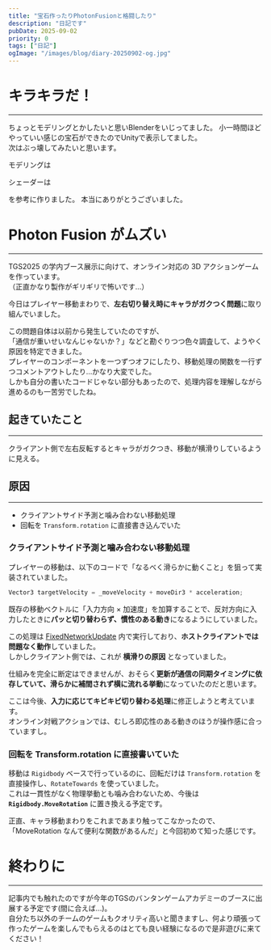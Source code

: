 ```yaml
---
title: "宝石作ったりPhotonFusionと格闘したり"
description: "日記です"
pubDate: 2025-09-02
priority: 0
tags: ["日記"]
ogImage: "/images/blog/diary-20250902-og.jpg"
---
```



# キラキラだ！
---

  <VideoEmbed
    src="https://youtu.be/VIkGY9dP5YE"
    title="Blenderで作成した宝石"
  />

ちょっとモデリングとかしたいと思いBlenderをいじってました。
小一時間ほどやっていい感じの宝石ができたのでUnityで表示してました。   
次はぶっ壊してみたいと思います。

モデリングは

<LinkCard 
  url="https://youtu.be/O_UrjuQ0IcI"
/>

シェーダーは

<LinkCard 
  url="https://redhologerbera.hatenablog.com/entry/2022/12/29/225429"
  title="【Unity】宝石シェーダーの作り方"
  description="Unityで美しい宝石シェーダーを作成する方法について詳しく解説します。屈折や反射を使った表現技法を学べます。"
/>

を参考に作りました。
本当にありがとうございました。

# Photon Fusion がムズい
---

TGS2025 の学内ブース展示に向けて、オンライン対応の 3D アクションゲームを作っています。  
（正直かなり製作がギリギリで怖いです…）

今日はプレイヤー移動まわりで、**左右切り替え時にキャラがガクつく問題**に取り組んでいました。  

この問題自体は以前から発生していたのですが、  
「通信が重いせいなんじゃないか？」などと勘ぐりつつ色々調査して、ようやく原因を特定できました。  
プレイヤーのコンポーネントを一つずつオフにしたり、移動処理の関数を一行ずつコメントアウトしたり…かなり大変でした。  
しかも自分の書いたコードじゃない部分もあったので、処理内容を理解しながら進めるのも一苦労でしたね。

## 起きていたこと
--- 
クライアント側で左右反転するとキャラがガクつき、移動が横滑りしているように見える。

## 原因
--- 
- クライアントサイド予測と噛み合わない移動処理  
- 回転を `Transform.rotation` に直接書き込んでいた  



### クライアントサイド予測と噛み合わない移動処理
プレイヤーの移動は、以下のコードで「なるべく滑らかに動くこと」を狙って実装されていました。

```csharp
Vector3 targetVelocity = _moveVelocity + moveDir3 * acceleration;
```

既存の移動ベクトルに「入力方向 × 加速度」を加算することで、反対方向に入力したときに**パッと切り替わらず、慣性のある動き**になるようにしていました。  

この処理は [FixedNetworkUpdate](https://doc.photonengine.com/ja-jp/fusion/current/concepts-and-patterns/networked-controller-code) 内で実行しており、**ホストクライアントでは問題なく動作**していました。  
しかしクライアント側では、これが **横滑りの原因** となっていました。  

仕組みを完全に断定はできませんが、おそらく**更新が通信の同期タイミングに依存していて、滑らかに補間されず横に流れる挙動**になっていたのだと思います。  

ここは今後、**入力に応じてキビキビ切り替わる処理**に修正しようと考えています。  
オンライン対戦アクションでは、むしろ即応性のある動きのほうが操作感に合っていますし。

### 回転を Transform.rotation に直接書いていた
移動は `Rigidbody` ベースで行っているのに、回転だけは `Transform.rotation` を直接操作し、`RotateTowards` を使っていました。  
これは一貫性がなく物理挙動とも噛み合わないため、今後は **`Rigidbody.MoveRotation`** に置き換える予定です。  

正直、キャラ移動まわりをこれまであまり触ってこなかったので、  
「MoveRotation なんて便利な関数があるんだ」と今回初めて知った感じです。  

# 終わりに
---
記事内でも触れたのですが今年のTGSのバンタンゲームアカデミーのブースに出展する予定です(間に合えば...)。   
自分たち以外のチームのゲームもクオリティ高いと聞きますし、何より頑張って作ったゲームを楽しんでもらえるのはとても良い経験になるので是非遊びに来てください！